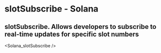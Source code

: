 # slotSubscribe - Solana

## slotSubscribe. Allows developers to subscribe to real-time updates for specific slot numbers


<Solana_slotSubscribe />
